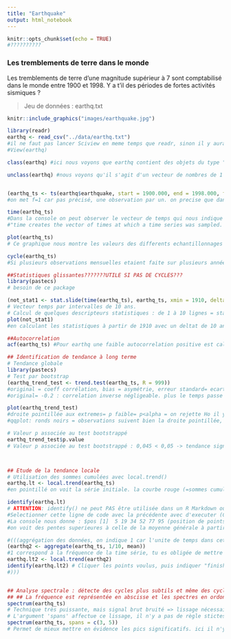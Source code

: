 ```yaml
---
title: "Earthquake"
output: html_notebook
---
```


```r
knitr::opts_chunk$set(echo = TRUE)
#??????????
```



### Les tremblements de terre dans le monde

Les tremblements de terre d'une magnitude supérieur à 7 sont comptabilisé dans le monde entre 1900 et 1998. Y a t'il des périodes de fortes activités sismiques ? 

> Jeu de données : earthq.txt

```r
knitr::include_graphics("images/earthquake.jpg")
```

```r
library(readr)
earthq <- read_csv("../data/earthq.txt")
#il ne faut pas lancer Sciview en meme temps que readr, sinon il y aura un conflit de package.
#View(earthq)

class(earthq) #ici nous voyons que earthq contient des objets du type "spec_tbl_df", "tbl_df","tbl" et "data.frame". Nous allons donc le transformer en objet ts plus bas.

unclass(earthq) #nous voyons qu'il s'agit d'un vecteur de nombres de 1 à 99, avec comme attribut attr(,"row.names"), attr(,"spec"), cols( earthquake = col_double()).


(earthq_ts <- ts(earthq$earthquake, start = 1900.000, end = 1998.000, frequency = 1))
#on met f=1 car pas précisé, une observation par un. on precise que dans le jeu de données earthq qu'on veut la variable earthquake meme si le jeu de données ne contient que cette variable, il faut la préciser sinon il va considerer l'objet comme un (multiple time serie) mts."

time(earthq_ts) 
#Dans la console on peut observer le vecteur de temps qui nous indique les moments où les échantillonnages ont étés effectués. Nous voyons un vecteur qui va de l'année 1900 à l'année 1998, avec comme Time Series: Start = 1900, End = 1998, Frequency = 1.
#"time creates the vector of times at which a time series was sampled. 

plot(earthq_ts) 
# Ce graphique nous montre les valeurs des differents echantillonnages allant du temps 1900 au 1998. Remarquons que les observations sont reliées les unes autres en une ligne continue pour indiquer le dépendance des observations entre elles (contrairement au nuage de points).

cycle(earthq_ts)
#Si plusieurs observations mensuelles etaient faite sur plusieurs années, la fonction cycle agirait en numerotant tous les mois de janvier 1, février = 2, etc. Dans le cas du jeu de données earthq, les observation ne sont pas mensuelles... dans la console toutes les observations sont numerotées 1. L'utilisation de la fonction cycle n'est pas justifié ici, inutile d'utiliser split et de representer les donnees mensuellement sous forme de boxplots.

##Statistiques glissantes???????UTILE SI PAS DE CYCLES??? 
library(pastecs) 
# besoin de ce package

(not_stat1 <- stat.slide(time(earthq_ts), earthq_ts, xmin = 1910, deltat = 10))
# Vecteur temps par intervalles de 10 ans.
# Calcul de quelques descripteurs statistiques : de 1 à 10 lignes = statistiques | de 1 à 7 colonnes = intervalles de temps pour lesquels chacune des statistiques a été calculée.
plot(not_stat1) 
#en calculant les statistiques à partir de 1910 avec un deltat de 10 ans nous voyons qu'un pic des statiques est obtenu entre 1940 et 1950. en effet la valeur maximal est de 41, la minimale de 23, la mediane de 27.5 et la moyenne de 29.8; Ce pic est aussi visible dans le graphe où la valeur de y est plus élevée entre 1940 et 1950. un minimum est obtenu entre 1980 et 1990.

##Autocorrelation 
acf(earthq_ts) #Pour earthq une faible autocorrelation positive est calculé pour les 5 premiers décalages puis elle diminue jusqu'à devenir négative mais pas suffisament significative.

```


```r
## Identification de tendance à long terme
# Tendance globale
library(pastecs)
# Test par bootstrap
(earthq_trend_test <- trend.test(earthq_ts, R = 999))
#original = coeff corrélation, bias = asymétrie, erreur standard= ecart-type par rapport à la distribution normale => le plus important c'est le graphique.
#original= -0.2 : correlation inverse négligeable. plus le temps passe plus les tremblements de terres faiblisent.

plot(earthq_trend_test)
#droite pointillée aux extremes= p faible= p<alpha = on rejette Ho il y a donc une tendance générale.
#qqplot: ronds noirs = observations suivent bien la droite pointillée, donc la distribution est normale.

# Valeur p associée au test bootstrappé
earthq_trend_test$p.value
# Valeur p associée au test bootstrappé : 0,045 < 0,05 -> tendance significative au seuil alpha de 5%.



## Etude de la tendance locale
# Utilisation des sommes cumulées avec local.trend()
earthq.lt <- local.trend(earthq_ts)
#en pointillé on voit la série initiale. la courbe rouge (=sommes cumulées) chaque segment de la ligne brisée représente une tendance locale : une période où la moyenne ne varie pas: la valeur de cette moyenne est donnée par la pente du segment additionnée de r (=moyenne de toute la série).Par rapport à la moyenne globale des observations, soit on est au-dessus ou en-dessous. Au debut les variations sont bruitées, on utilise donc aggregate pour contrer cela. 

identify(earthq.lt)
# ATTENTION: identify() ne peut PAS être utilisée dans un R Markdown ou Notebook. Cette fonction doit être utilisée seulement dans le fenêtre CONSOLE de R!!!
#Selectionner cette ligne de code avec la précédente avec d'executer (Ctrl+Enter). Cliquer les points voulus (dans ce graphe-ci un point au début, un au milieu qd est T° très basses et un point à la fin), puis indiquer "finish"...
#La console nous donne : $pos [1]  5 19 34 52 77 95 (position de points selectionnés, 6 en tout). $trends [1] 24.78571 16.73333 27.44444 20.32000 13.22222 (pente des 5 segments). $k [1] 20.0202 (moyenne générale).
#on voit des pentes superieures à celle de la moyenne générale à partir de 1930 environ puis elle diminue vers 1980.

#(((aggrégation des données, on indique 1 car l'unite de temps dans cette serie est de 1.
(earthq2 <- aggregate(earthq_ts, 1/10, mean))
#1 correspond à la fréquence de la time série, tu es obligée de mettre une valeur décimale: ex:1/5= un pas de temps correspond à 5 observations. Dans ce cas-ci il n'est pas pertinent d'utiliser la fonction aggregate car elle permet d'aggréger (écraser) les données pour un cycle et ainsi obtenir un aperçu sur les tendances locales pour plusieurs cycles. Dons quand il n'y a pas de cycles, il ne faut pas utiliser aggregate.
earthq.lt2 <- local.trend(earthq2)
identify(earthq.lt2) # Cliquer les points voulus, puis indiquer "finish"...
#)))


## Analyse spectrale : détecte des cycles plus subtils et même des cycles qui se surperposent. qlq soit le signal on peut le représenter par un ensemble de sinus et de cos de periode croissante avec une valeur d'amplitude adéquate à chaque signal. si amplitude des différentes composantes est faible alors signal faible et inversément.
## ## La fréquence est représentée en abscisse et les spectres en ordonnée. Il y a un cycle si un des spectres d’une fréquence différente de zéro se trouve dans la l’intervalle de confiance représenté en haut à droite en bleu.
spectrum(earthq_ts) 
# Technique très puissante, mais signal brut bruité => lissage nécessaire!
# L'argument 'spans' affectue ce lissage, il n'y a pas de règle stictes, il faut juste deux nombres impairs.
spectrum(earthq_ts, spans = c(3, 5))
# Permet de mieux mettre en évidence les pics significatifs. ici il n'y a pas de pics significatifs : tous les pics sont endessous de l'intervalle de confiance.
```
